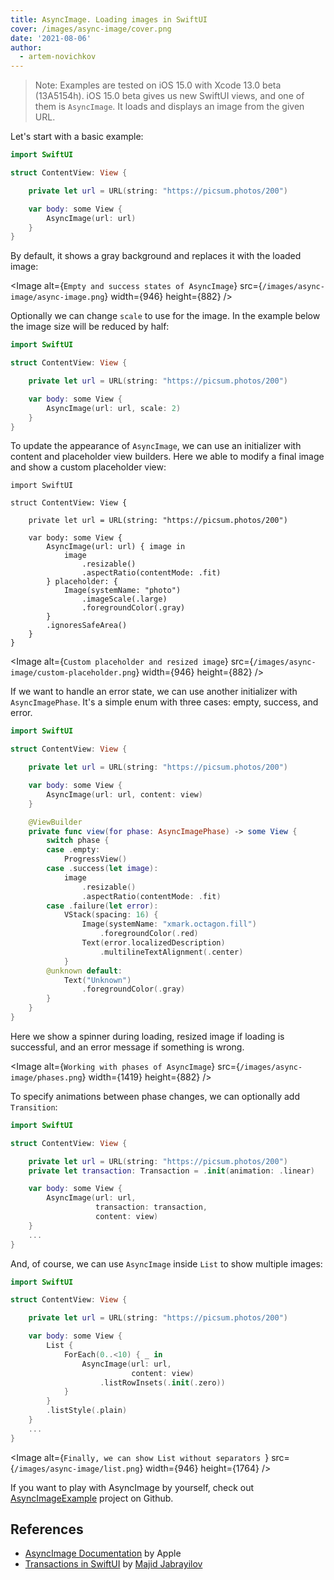 ```yaml
---
title: AsyncImage. Loading images in SwiftUI
cover: /images/async-image/cover.png
date: '2021-08-06'
author:
  - artem-novichkov
---
```


> Note: Examples are tested on iOS 15.0 with Xcode 13.0 beta (13A5154h).
iOS 15.0 beta gives us new SwiftUI views, and one of them is `AsyncImage`. It loads and displays an image from the given URL.

Let's start with a basic example:

```swift
import SwiftUI

struct ContentView: View {

    private let url = URL(string: "https://picsum.photos/200")

    var body: some View {
        AsyncImage(url: url)
    }
}
```
By default, it shows a gray background and replaces it with the loaded image:

<Image
  alt={`Empty and success states of AsyncImage`}
  src={`/images/async-image/async-image.png`}
  width={946}
  height={882}
/>

Optionally we can change `scale` to use for the image. In the example below the image size will be reduced by half:

```swift
import SwiftUI

struct ContentView: View {

    private let url = URL(string: "https://picsum.photos/200")

    var body: some View {
        AsyncImage(url: url, scale: 2)
    }
}
```

To update the appearance of `AsyncImage`, we can use an initializer with content and placeholder view builders. Here we able to modify a final image and show a custom placeholder view:

```SwiftLee
import SwiftUI

struct ContentView: View {

    private let url = URL(string: "https://picsum.photos/200")

    var body: some View {
        AsyncImage(url: url) { image in
            image
                .resizable()
                .aspectRatio(contentMode: .fit)
        } placeholder: {
            Image(systemName: "photo")
                .imageScale(.large)
                .foregroundColor(.gray)
        }
        .ignoresSafeArea()
    }
}
```

<Image
  alt={`Custom placeholder and resized image`}
  src={`/images/async-image/custom-placeholder.png`}
  width={946}
  height={882}
/>

If we want to handle an error state, we can use another initializer with `AsyncImagePhase`. It's a simple enum with three cases: empty, success, and error.

```swift
import SwiftUI

struct ContentView: View {

    private let url = URL(string: "https://picsum.photos/200")

    var body: some View {
        AsyncImage(url: url, content: view)
    }

    @ViewBuilder
    private func view(for phase: AsyncImagePhase) -> some View {
        switch phase {
        case .empty:
            ProgressView()
        case .success(let image):
            image
                .resizable()
                .aspectRatio(contentMode: .fit)
        case .failure(let error):
            VStack(spacing: 16) {
                Image(systemName: "xmark.octagon.fill")
                    .foregroundColor(.red)
                Text(error.localizedDescription)
                    .multilineTextAlignment(.center)
            }
        @unknown default:
            Text("Unknown")
                .foregroundColor(.gray)
        }
    }
}
```

Here we show a spinner during loading, resized image if loading is successful, and an error message if something is wrong.

<Image
  alt={`Working with phases of AsyncImage`}
  src={`/images/async-image/phases.png`}
  width={1419}
  height={882}
/>

To specify animations between phase changes, we can optionally add `Transition`:

```swift
import SwiftUI

struct ContentView: View {

    private let url = URL(string: "https://picsum.photos/200")
    private let transaction: Transaction = .init(animation: .linear)

    var body: some View {
        AsyncImage(url: url,
                   transaction: transaction,
                   content: view)
    }
    ...
}
```

And, of course, we can use `AsyncImage` inside `List` to show multiple images:

```swift
import SwiftUI

struct ContentView: View {

    private let url = URL(string: "https://picsum.photos/200")

    var body: some View {
        List {
            ForEach(0..<10) { _ in
                AsyncImage(url: url,
                           content: view)
                    .listRowInsets(.init(.zero))
            }
        }
        .listStyle(.plain)
    }
    ...
}
```

<Image
  alt={`Finally, we can show List without separators `}
  src={`/images/async-image/list.png`}
  width={946}
  height={1764}
/>

If you want to play with AsyncImage by yourself, check out [AsyncImageExample](https://github.com/artemnovichkov/AsyncImageExample) project on Github.

## References

- [AsyncImage Documentation](https://developer.apple.com/documentation/SwiftUI/AsyncImage) by Apple
- [Transactions in SwiftUI](https://swiftwithmajid.com/2020/10/07/transactions-in-swiftui) by [Majid Jabrayilov](https://twitter.com/mecid)